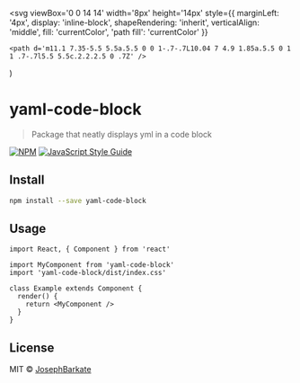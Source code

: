 

  <svg
    viewBox='0 0 14 14'
    width='8px'
    height='14px'
    style={{
      marginLeft: '4px',
      display: 'inline-block',
      shapeRendering: 'inherit',
      verticalAlign: 'middle',
      fill: 'currentColor',
      'path fill': 'currentColor'
    }}
  >
    <path d='m11.1 7.35-5.5 5.5a.5.5 0 0 1-.7-.7L10.04 7 4.9 1.85a.5.5 0 1 1 .7-.7l5.5 5.5c.2.2.2.5 0 .7Z' />
  </svg>
)

<Meta title='Read Me' />

# yaml-code-block

> Package that neatly displays yml in a code block

[![NPM](https://img.shields.io/npm/v/yaml-code-block.svg)](https://www.npmjs.com/package/yaml-code-block) [![JavaScript Style Guide](https://img.shields.io/badge/code_style-standard-brightgreen.svg)](https://standardjs.com)

## Install

```bash
npm install --save yaml-code-block
```

## Usage

```tsx
import React, { Component } from 'react'

import MyComponent from 'yaml-code-block'
import 'yaml-code-block/dist/index.css'

class Example extends Component {
  render() {
    return <MyComponent />
  }
}
```

## License

MIT © [JosephBarkate](https://github.com/JosephBarkate)
